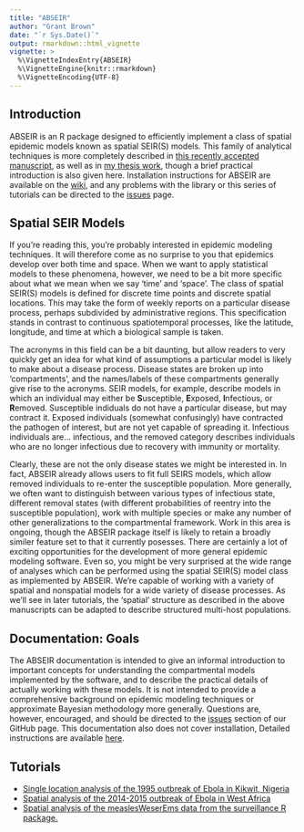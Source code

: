 ```yaml
---
title: "ABSEIR"
author: "Grant Brown"
date: "`r Sys.Date()`"
output: rmarkdown::html_vignette
vignette: >
  %\VignetteIndexEntry{ABSEIR}
  %\VignetteEngine{knitr::rmarkdown}
  %\VignetteEncoding{UTF-8}
---
```


Introduction
----------------

ABSEIR is an R package designed to efficiently implement a class of spatial 
epidemic models known as spatial SEIR(S) models. This family of analytical 
techniques is more completely described in 
[this recently accepted manuscript](https://github.com/grantbrown/EARNMC/blob/master/manuscript-preprint/r0Methods.pdf),
as well as in [my thesis work](http://ir.uiowa.edu/etd/1554), though a brief practical introduction
is also given here. Installation instructions for ABSEIR are available on the [wiki](https://github.com/grantbrown/ABSEIR/wiki/Installation), and any problems with the library or this series of tutorials can be directed to the [issues](https://github.com/grantbrown/ABSEIR/issues) page. 




Spatial SEIR Models
---------------------

If you're reading this, you're probably interested in epidemic modeling techniques.
It will therefore come as no surprise to you that epidemics develop
over both time and space. When we want to apply statistical models to these
phenomena, however, we need to be a bit more specific about what we mean when we
say 'time' and 'space'. The class of spatial SEIR(S) models is defined
for discrete time points and discrete spatial locations. This may take the form
of weekly reports on a particular disease process, perhaps subdivided by 
administrative regions. This specification stands in contrast to continuous spatiotemporal
processes, like the latitude, longitude, and time at which a biological sample is
taken. 

The acronyms in this field can be a bit daunting, but allow readers to very quickly get
an idea for what kind of assumptions a particular model is likely to make about a disease
process. Disease states are broken up into 'compartments', and the names/labels of these
compartments generally give rise to the acronyms. SEIR models, for example, describe models
in which an individual may either be **S**usceptible, **E**xposed, **I**nfectious, or **R**emoved. 
Susceptible indiduals do not have a particular disease, but may contract it. Exposed individuals
(somewhat confusingly) have contracted the pathogen of interest, but are not yet capable of 
spreading it. Infectious individuals are... infectious, and the removed category describes 
individuals who are no longer infectious due to recovery with immunity or mortality. 

Clearly, these are not the only disease states we might be interested in. In fact, ABSEIR
already allows users to fit full SEIRS models, which allow removed individuals to re-enter
the susceptible population. More generally, we often want to distinguish between various
types of infectious state, different removal states (with different probabilities of 
reentry into the susceptible population), work with multiple species or make any number
of other generalizations to the compartmental framework. Work in this area is ongoing, 
though the ABSEIR package itself is likely to retain a broadly similer feature set
to that it currently posesses. There are certainly a lot of exciting opportunities 
for the development of more general epidemic modeling software. Even so, you might be 
very surprised at the wide range of analyses which can be performed using the 
spatial SEIR(S) model class as implemented by ABSEIR. We're capable of working with
a variety of spatial and nonspatial models for a wide variety of disease processes. 
As we'll see in later tutorials, the 'spatial' structure as described in the above
manuscripts can be adapted to describe structured multi-host populations. 


Documentation: Goals
---------------------

The ABSEIR documentation is intended to give an informal introduction to important concepts
for understanding the compartmental models implemented by the software, and to describe
the practical details of actually working with these models. It is not intended to 
provide a comprehensive background on epidemic modeling techniques or approximate Bayesian
methodology more generally. Questions are, however, encouraged, and should be directed to the
[issues](https://github.com/grantbrown/ABSEIR/issues) section of our GitHub page.
This documentation also does not cover installation, Detailed instructions are available [here](https://github.com/grantbrown/ABSEIR/wiki/Installation).


Tutorials
------------

* [Single location analysis of the 1995 outbreak of Ebola in Kikwit, Nigeria](./Kikwit.html)
* [Spatial analysis of the 2014-2015 outbreak of Ebola in West Africa](WestAfrica.html)
* [Spatial analysis of the measlesWeserEms data from the surveillance R package.](Measles.html)



